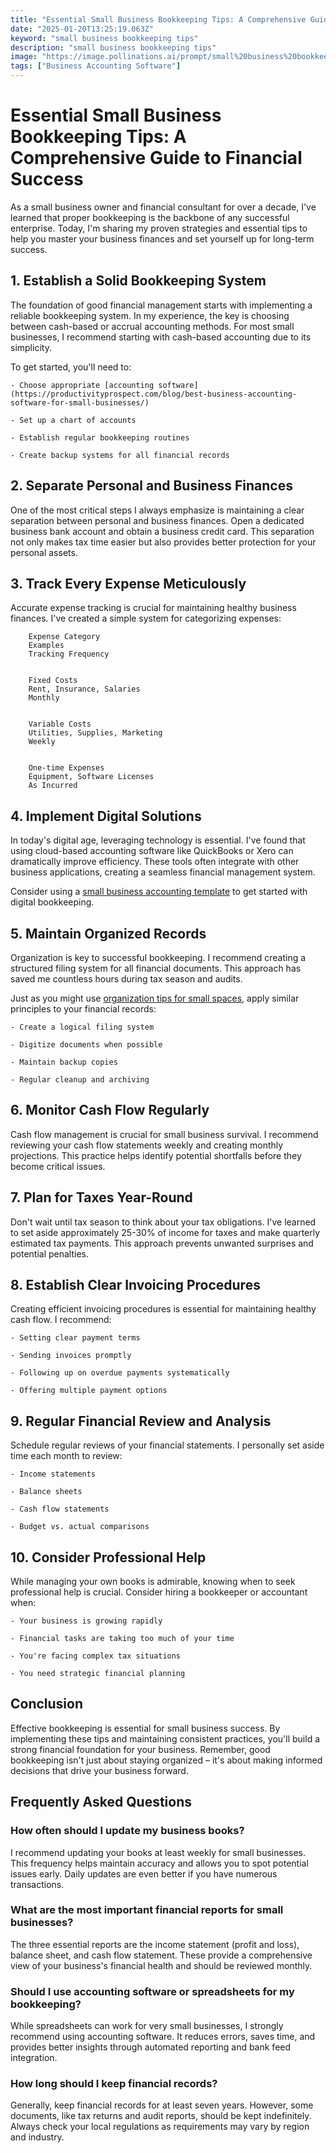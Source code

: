 ```yaml
---
title: "Essential Small Business Bookkeeping Tips: A Comprehensive Guide to Financial Success"
date: "2025-01-20T13:25:19.063Z"
keyword: "small business bookkeeping tips"
description: "small business bookkeeping tips"
image: "https://image.pollinations.ai/prompt/small%20business%20bookkeeping%20tips%2C%20realistic%20photo%2C%20high%20quality%2C%204k?width=1024&height=1024&nologo=true"
tags: ["Business Accounting Software"]
---
```


# Essential Small Business Bookkeeping Tips: A Comprehensive Guide to Financial Success


As a small business owner and financial consultant for over a decade, I've learned that proper bookkeeping is the backbone of any successful enterprise. Today, I'm sharing my proven strategies and essential tips to help you master your business finances and set yourself up for long-term success.



## 1. Establish a Solid Bookkeeping System


The foundation of good financial management starts with implementing a reliable bookkeeping system. In my experience, the key is choosing between cash-based or accrual accounting methods. For most small businesses, I recommend starting with cash-based accounting due to its simplicity.



To get started, you'll need to:



    - Choose appropriate [accounting software](https://productivityprospect.com/blog/best-business-accounting-software-for-small-businesses/)

    - Set up a chart of accounts

    - Establish regular bookkeeping routines

    - Create backup systems for all financial records



## 2. Separate Personal and Business Finances


One of the most critical steps I always emphasize is maintaining a clear separation between personal and business finances. Open a dedicated business bank account and obtain a business credit card. This separation not only makes tax time easier but also provides better protection for your personal assets.



## 3. Track Every Expense Meticulously


Accurate expense tracking is crucial for maintaining healthy business finances. I've created a simple system for categorizing expenses:




    
        Expense Category
        Examples
        Tracking Frequency
    
    
        Fixed Costs
        Rent, Insurance, Salaries
        Monthly
    
    
        Variable Costs
        Utilities, Supplies, Marketing
        Weekly
    
    
        One-time Expenses
        Equipment, Software Licenses
        As Incurred
    




## 4. Implement Digital Solutions


In today's digital age, leveraging technology is essential. I've found that using cloud-based accounting software like QuickBooks or Xero can dramatically improve efficiency. These tools often integrate with other business applications, creating a seamless financial management system.



Consider using a [small business accounting template](https://productivityprospect.com/blog/small-business-accounting-template/) to get started with digital bookkeeping.



## 5. Maintain Organized Records


Organization is key to successful bookkeeping. I recommend creating a structured filing system for all financial documents. This approach has saved me countless hours during tax season and audits.



Just as you might use [organization tips for small spaces](https://productivityprospect.com/blog/budget-friendly-home-organization-tips-for-small-spaces/), apply similar principles to your financial records:



    - Create a logical filing system

    - Digitize documents when possible

    - Maintain backup copies

    - Regular cleanup and archiving



## 6. Monitor Cash Flow Regularly


Cash flow management is crucial for small business survival. I recommend reviewing your cash flow statements weekly and creating monthly projections. This practice helps identify potential shortfalls before they become critical issues.



## 7. Plan for Taxes Year-Round


Don't wait until tax season to think about your tax obligations. I've learned to set aside approximately 25-30% of income for taxes and make quarterly estimated tax payments. This approach prevents unwanted surprises and potential penalties.



## 8. Establish Clear Invoicing Procedures


Creating efficient invoicing procedures is essential for maintaining healthy cash flow. I recommend:



    - Setting clear payment terms

    - Sending invoices promptly

    - Following up on overdue payments systematically

    - Offering multiple payment options



## 9. Regular Financial Review and Analysis


Schedule regular reviews of your financial statements. I personally set aside time each month to review:



    - Income statements

    - Balance sheets

    - Cash flow statements

    - Budget vs. actual comparisons



## 10. Consider Professional Help


While managing your own books is admirable, knowing when to seek professional help is crucial. Consider hiring a bookkeeper or accountant when:



    - Your business is growing rapidly

    - Financial tasks are taking too much of your time

    - You're facing complex tax situations

    - You need strategic financial planning



## Conclusion


Effective bookkeeping is essential for small business success. By implementing these tips and maintaining consistent practices, you'll build a strong financial foundation for your business. Remember, good bookkeeping isn't just about staying organized – it's about making informed decisions that drive your business forward.



## Frequently Asked Questions


### How often should I update my business books?

I recommend updating your books at least weekly for small businesses. This frequency helps maintain accuracy and allows you to spot potential issues early. Daily updates are even better if you have numerous transactions.



### What are the most important financial reports for small businesses?

The three essential reports are the income statement (profit and loss), balance sheet, and cash flow statement. These provide a comprehensive view of your business's financial health and should be reviewed monthly.



### Should I use accounting software or spreadsheets for my bookkeeping?

While spreadsheets can work for very small businesses, I strongly recommend using accounting software. It reduces errors, saves time, and provides better insights through automated reporting and bank feed integration.



### How long should I keep financial records?

Generally, keep financial records for at least seven years. However, some documents, like tax returns and audit reports, should be kept indefinitely. Always check your local regulations as requirements may vary by region and industry.

